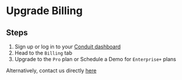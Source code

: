 # Upgrade Billing

## Steps

1. Sign up or log in to your [Conduit dashboard](https://app.conduit.xyz)
2. Head to the `Billing` tab
3. Upgrade to the `Pro` plan or Schedule a Demo for `Enterprise+` plans

Alternatively, contact us directly [here](https://conduitxyz.typeform.com/to/v0WGo3cz)
